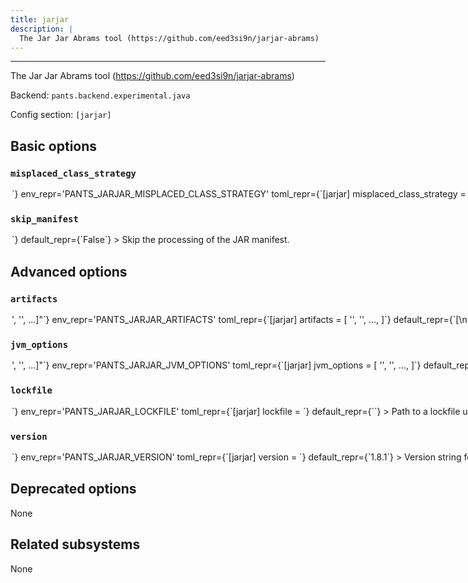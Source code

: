 ```yaml
---
title: jarjar
description: |
  The Jar Jar Abrams tool (https://github.com/eed3si9n/jarjar-abrams)
---
```



---

The Jar Jar Abrams tool (https://github.com/eed3si9n/jarjar-abrams)

Backend: <span className="color--primary">`pants.backend.experimental.java`</span>

Config section: <span className="color--primary">`[jarjar]`</span>

<span className={styles.options}>

## Basic options

### `misplaced_class_strategy`

<Option
  cli_repr={`--jarjar-misplaced-class-strategy=<MisplacedClassStrategy>`}
  env_repr='PANTS_JARJAR_MISPLACED_CLASS_STRATEGY'
  toml_repr={`[jarjar]
misplaced_class_strategy = <MisplacedClassStrategy>`}
  one_of='fatal, skip, omit, move'
  default_repr={`None`}
>

The strategy to use when processing class files that are in the wrong package.

</Option>

### `skip_manifest`

<Option
  cli_repr={`--[no-]jarjar-skip-manifest`}
  env_repr='PANTS_JARJAR_SKIP_MANIFEST'
  toml_repr={`[jarjar]
skip_manifest = <bool>`}
  default_repr={`False`}
>

Skip the processing of the JAR manifest.

</Option>

## Advanced options

### `artifacts`

<Option
  cli_repr={`--jarjar-artifacts="['<str>', '<str>', ...]"`}
  env_repr='PANTS_JARJAR_ARTIFACTS'
  toml_repr={`[jarjar]
artifacts = [
    '<str>',
    '<str>',
    ...,
]`}
  default_repr={`[\n  "com.eed3si9n.jarjar:jarjar-assembly:{version}"\n]`}
>

Artifact requirements for this tool using specified as either the address of a `jvm_artifact` target or, alternatively, as a colon-separated Maven coordinates (e.g., `group:name:version`). For Maven coordinates, the string `{version}` version will be substituted with the value of the `[jarjar].version` option.

</Option>

### `jvm_options`

<Option
  cli_repr={`--jarjar-jvm-options="['<str>', '<str>', ...]"`}
  env_repr='PANTS_JARJAR_JVM_OPTIONS'
  toml_repr={`[jarjar]
jvm_options = [
    '<str>',
    '<str>',
    ...,
]`}
  default_repr={`[]`}
>

List of JVM options to pass to `jarjar` JVM processes.

Options set here will be added to those set in `[jvm].global_options`. Please check the documentation for the `jvm` subsystem to see what values are accepted here.

</Option>

### `lockfile`

<Option
  cli_repr={`--jarjar-lockfile=<str>`}
  env_repr='PANTS_JARJAR_LOCKFILE'
  toml_repr={`[jarjar]
lockfile = <str>`}
  default_repr={`<default>`}
>

Path to a lockfile used for installing the tool.

Set to the string `<default>` to use a lockfile provided by Pants, so long as you have not changed the `--version` option. See https://github.com/pantsbuild/pants/blob/release_2.21.2rc1/src/python/pants/jvm/shading/jarjar.default.lockfile.txt for the default lockfile contents.

To use a custom lockfile, set this option to a file path relative to the build root, then run `pants jvm-generate-lockfiles --resolve=jarjar`.

</Option>

### `version`

<Option
  cli_repr={`--jarjar-version=<str>`}
  env_repr='PANTS_JARJAR_VERSION'
  toml_repr={`[jarjar]
version = <str>`}
  default_repr={`1.8.1`}
>

Version string for the tool. This is available for substitution in the `[jarjar].artifacts` option by including the string `{version}`.

</Option>

## Deprecated options

None

## Related subsystems

None

</span>

